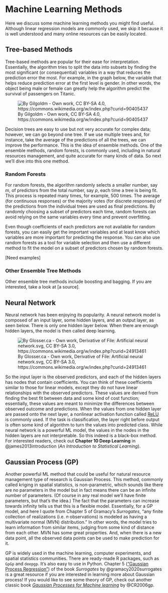 # Machine Learning Methods  

Here we discuss some machine learning methods you might find useful. Although linear regression models are commonly used, we skip it because it is well understood and many online resources can be easily located.   

## Tree-based Methods  

Tree-based methods are popular for their ease for interpretation. Essentially, the algorithm tries to split the data into subsets by finding the most significant (or consequential) variables in a way that reduces the prediction error the most. For example, in the graph below, the variable that helps reduce prediction error at the first level is gender. In other words, the object being male or female can greatly help the algorithm predict the survival of passengers on Titanic. 

![By Gilgoldm - Own work, CC BY-SA 4.0, https://commons.wikimedia.org/w/index.php?curid=90405437](images/Decision_Tree.jpg)

Decision trees are easy to use but not very accurate for complex data; however, we can go beyond one tree. If we use multiple trees and, for instance, take the average of the predictions of all the trees, we can improve the performance. This is the idea of ensemble methods. One of the ensemble methods, random forests, is commonly used, including in natural resources management, and quite accurate for many kinds of data. So next we'll dive into this one method.  

### Random Forests  

For random forests, the algorithm randomly selects a smaller number, say $m$, of predictors from the total number, say $p$, each time a tree is being fit. This process is repeated many times, for example, $500$ times. The average (for continuous responses) or the majority votes (for discrete responses) of the predictions from the individual trees are used as final predictions. By randomly choosing a subset of predictors each time, random forests can avoid relying on the same variables every time and prevent overfitting.  

Even though coefficients of each predictors are not available for random forests, you can easily get the important variables and at least know which variables are more important for predicting the response. You can also use random forests as a tool for variable selection and then use a different method to fit the model on a subset of predictors chosen by random forests.   

[Need examples]  

### Other Ensemble Tree Methods  

Other ensemble tree methods include boosting and bagging. If you are interested, take a look at [a source].  

## Neural Network  

Neural network has been enjoying its popularity. A neural network model is composed of an input layer, some hidden layers, and an output layer, as seen below. There is only one hidden layer below. When there are enough hidden layers, the model is then called deep learning. 

![By Glosser.ca - Own work, Derivative of File: Artificial neural network.svg, CC BY-SA 3.0, https://commons.wikimedia.org/w/index.php?curid=24913461](images/Colored_neural_network.svg.png)

So the input layer is the observed predictors, and each of the hidden layers has nodes that contain coefficients. You can think of these coefficients similar to those for linear models, except they do not have linear relationships with the observed predictors. These values are derived from finding the best fit between data and some kind of cost function; essentially, these values are meant to minimize the differences between observed outcome and predictions. When the values from one hidden layer are passed onto the next layer, a nonlinear activation function called [ReLU](https://en.wikipedia.org/wiki/Rectifier_(neural_networks)) is commonly used. If the task is classification, the layer right before output is often some kind of algorithm to turn the values into predicted class. While neural network is a powerful ML model, the values in the nodes in the hidden layers are not interpretable. So this indeed is a black-box method. For interested readers, check out **Chapter 10 Deep Learning** in @james2013introduction (*An Introduction to Statistical Learning*).  

## Gaussian Process (GP)  

Another powerful ML method that could be useful for natural resource management type of research is Gaussian Process. This method, commonly called kriging in spatial statistics, is non-parametric, which sounds like there are no parameters in the model but in fact means there can be an infinite number of parameters. (Of course in any real model we'll have finite parameters, but that's the idea.) The fact that the parameters can increase towards infinity tells us that this is a flexible model. Essentially, for a GP model, and here I quote from Chapter 5 of Gramacy's *Surrogates*, "any finite collection of realizations (i.e. $n$ observations) is modeled as having a multivariate normal (MVN) distribution." In other words, the model tries to learn information from similar items, judging from some kind of distance from each other. MVN has some great properties. And, when there is a new data point, all the observed data points can be used to make prediction for it. 

GP is widely used in the machine learning, computer experiments, and spatial statistics communities. There are ready-made R packages, such as `GpGp` and `deepgp`. It's also easy to use in Python. Chapter 5 (["Gaussian Process Regression"](https://bookdown.org/rbg/surrogates/chap5.html)) of the book *Surrogates* by @gramacy2020surrogates is a great resource if you are interested in learning more about Gaussian process! If you would like to see some theory of GP, check out another classic book [*Gaussian Processes for Machine learning*](https://gaussianprocess.org/gpml/) by @CR2006gp.    
